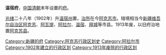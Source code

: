 '''温宿府'''，[[中国|中国]][[清朝|清朝]]末年设置的[[府_(行政区划)|府]]。

[[光绪|光绪]]二十八年（1902年）升[[温宿州|温宿州]]置，[[治所|治所]]在今[[阿克苏市|阿克苏市]]。辖境相当今[[新疆维吾尔自治区|新疆维吾尔自治区]][[阿克苏市|阿克苏]]、[[阿瓦提县|阿瓦提]]、[[阿拉尔市|阿拉尔]]、[[温宿县|温宿]]、[[拜城县|拜城]]等市县。1913年废，以旧府治地置[[阿克苏县|阿克苏县]]。

{{清朝新疆省行政區劃|nocat}}
{{清代新疆|nocat}}
{{新疆历史二级政区|nocat}}
{{清朝行政区划小作品}}
{{DEFAULTSORT:W}}
[[Category:新疆的府|Category:新疆的府]]
[[Category:阿克苏行政区划史|Category:阿克苏行政区划史]]
[[Category:阿拉尔市|Category:阿拉尔市]]
[[Category:1902年建立的行政区划|Category:1902年建立的行政区划]]
[[Category:1913年废除的行政区划|Category:1913年废除的行政区划]]